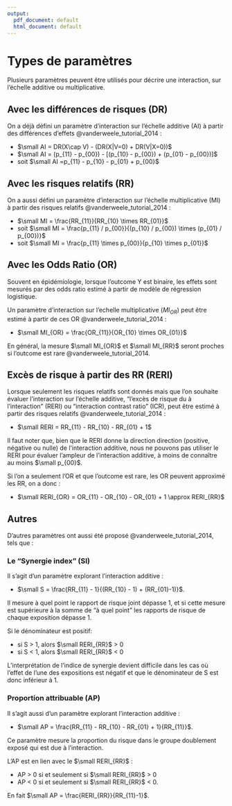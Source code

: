 ```yaml
---
output:
  pdf_document: default
  html_document: default
---
```


# Types de paramètres 

Plusieurs paramètres peuvent être utilisés pour décrire une interaction, sur l'échelle additive ou multiplicative. 

## Avec les différences de risques (DR)

On a déjà défini un paramètre d'interaction sur l'échelle additive (AI) à partir des différences d'effets @vanderweele_tutorial_2014 :

- $\small AI = DR(X\cap V) - (DR(X|V=0) + DR(V|X=0))$
- $\small AI = (p_{11} - p_{00}) - [(p_{10} - p_{00}) + (p_{01} - p_{00})]$
- soit $\small AI =p_{11} - p_{10} - p_{01} + p_{00}$

## Avec les risques relatifs (RR)

On a aussi défini un paramètre d'interaction sur l'échelle multiplicative (MI) à partir des risques relatifs @vanderweele_tutorial_2014 :

- $\small MI = \frac{RR_{11}}{RR_{10} \times RR_{01}}$
- soit $\small MI = \frac{p_{11} / p_{00}}{(p_{10} / p_{00}) \times (p_{01} / p_{00})}$
- soit $\small MI = \frac{p_{11} \times p_{00}}{p_{10} \times p_{01}}$

## Avec les Odds Ratio (OR) 

Souvent en épidémiologie, lorsque l'outcome Y est binaire, les effets sont mesurés par des odds ratio estimé à partir de modèle de régression logistique.

Un paramètre d'interaction sur l'echelle multiplicative ($MI_{OR}$) peut être estimé à partir de ces OR @vanderweele_tutorial_2014 :

- $\small MI_{OR} = \frac{OR_{11}}{OR_{10} \times OR_{01}}$ 

En général, la mesure $\small MI_{OR}$ et $\small MI_{RR}$ seront proches si l'outcome est rare @vanderweele_tutorial_2014. 

## Excès de risque à partir des RR (RERI) 

Lorsque seulement les risques relatifs sont donnés mais que l'on souhaite évaluer l'interaction sur l'échelle additive, "l'excès de risque du à l'interaction" (RERI) ou "interaction contrast ratio" (ICR), peut être estimé à partir des risques relatifs @vanderweele_tutorial_2014 : 

- $\small RERI = RR_{11} - RR_{10} - RR_{01} + 1$

Il faut noter que, bien que le RERI donne la direction direction (positive, négative ou nulle) de l'interaction additive, nous ne pouvons pas utiliser le RERI pour évaluer l'ampleur de l'interaction additive, à moins de connaître au moins $\small p_{00}$.

Si l'on a seulement l'OR et que l'outcome est rare, les OR peuvent approximé les RR, on a donc :

- $\small RERI_{OR} = OR_{11} - OR_{10} - OR_{01} + 1 \approx RERI_{RR}$

## Autres 

D'autres paramètres ont aussi été proposé @vanderweele_tutorial_2014, tels que : 

### Le "Synergie index" (SI) {-} 

Il s'agit d'un paramètre explorant l'interaction additive :

- $\small S = \frac{RR_{11} - 1}{(RR_{10} - 1) + (RR_{01}-1)}$.

Il mesure à quel point le rapport de risque joint dépasse 1, et si cette mesure est supérieure à la somme de "à quel point" les rapports de risque de chaque exposition dépasse 1. 

Si le dénominateur est positif: 

- si S > 1, alors $\small RERI_{RR}$ > 0 
- si S < 1, alors $\small RERI_{RR}$ < 0 

L'interprétation de l'indice de synergie devient difficile dans les cas où l'effet de l'une des expositions est négatif et que le dénominateur de S est donc inférieur à 1.


### Proportion attribuable (AP)


Il s'agit aussi d'un paramètre explorant l'interaction additive :

- $\small AP = \frac{RR_{11} - RR_{10} - RR_{01} + 1}{RR_{11}}$.

Ce paramètre mesure la proportion du risque dans le groupe doublement exposé qui est due à l'interaction. 

L'AP est en lien avec le $\small RERI_{RR}$ :

- AP > 0 si et seulement si $\small RERI_{RR}$ > 0 
- AP < 0 si et seulement si $\small RERI_{RR}$ < 0. 

En fait $\small AP = \frac{RERI_{RR}}{RR_{11}-1}$.

